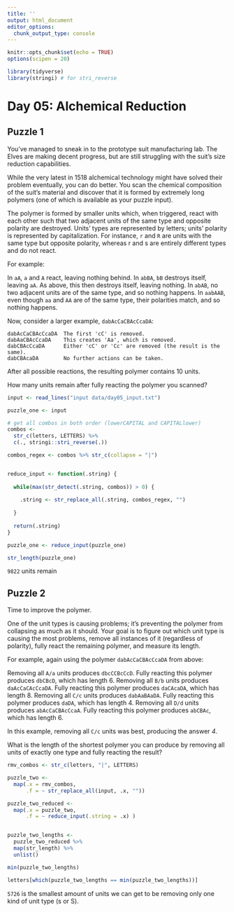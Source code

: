 ```yaml
---
title: ''
output: html_document
editor_options: 
  chunk_output_type: console
---
```


```r
knitr::opts_chunk$set(echo = TRUE)
options(scipen = 20)

library(tidyverse)
library(stringi) # for stri_reverse
```

# Day 05: Alchemical Reduction

## Puzzle 1

You've managed to sneak in to the prototype suit manufacturing lab. The Elves are making decent progress, but are still struggling with the suit's size reduction capabilities.

While the very latest in 1518 alchemical technology might have solved their problem eventually, you can do better. You scan the chemical composition of the suit's material and discover that it is formed by extremely long polymers (one of which is available as your puzzle input).

The polymer is formed by smaller units which, when triggered, react with each other such that two adjacent units of the same type and opposite polarity are destroyed. Units' types are represented by letters; units' polarity is represented by capitalization. For instance, `r` and `R` are units with the same type but opposite polarity, whereas r and s are entirely different types and do not react.

For example:

In `aA`, `a` and `A` react, leaving nothing behind.
In `abBA`, `bB` destroys itself, leaving `aA`. As above, this then destroys itself, leaving nothing.
In `abAB`, no two adjacent units are of the same type, and so nothing happens.
In `aabAAB`, even though `aa` and `AA` are of the same type, their polarities match, and so nothing happens.

Now, consider a larger example, `dabAcCaCBAcCcaDA`:

```
dabAcCaCBAcCcaDA  The first 'cC' is removed.
dabAaCBAcCcaDA    This creates 'Aa', which is removed.
dabCBAcCcaDA      Either 'cC' or 'Cc' are removed (the result is the same).
dabCBAcaDA        No further actions can be taken.
```

After all possible reactions, the resulting polymer contains 10 units.

How many units remain after fully reacting the polymer you scanned?


```r
input <- read_lines("input data/day05_input.txt")
```


```r
puzzle_one <- input

# get all combos in both order (lowerCAPITAL and CAPITALlower)
combos <- 
  str_c(letters, LETTERS) %>% 
  c(., stringi::stri_reverse(.))

combos_regex <- combos %>% str_c(collapse = "|")


reduce_input <- function(.string) {
  
  while(max(str_detect(.string, combos)) > 0) {
    
    .string <- str_replace_all(.string, combos_regex, "")
    
  }
  
  return(.string)
}

puzzle_one <- reduce_input(puzzle_one)

str_length(puzzle_one)

```

`9822` units remain



## Puzzle 2

Time to improve the polymer.

One of the unit types is causing problems; it's preventing the polymer from collapsing as much as it should. Your goal is to figure out which unit type is causing the most problems, remove all instances of it (regardless of polarity), fully react the remaining polymer, and measure its length.

For example, again using the polymer `dabAcCaCBAcCcaDA` from above:

Removing all `A/a` units produces `dbcCCBcCcD`. Fully reacting this polymer produces `dbCBcD`, which has length 6.
Removing all `B/b` units produces `daAcCaCAcCcaDA`. Fully reacting this polymer produces `daCAcaDA`, which has length 8.
Removing all `C/c` units produces `dabAaBAaDA`. Fully reacting this polymer produces `daDA`, which has length 4.
Removing all `D/d` units produces `abAcCaCBAcCcaA`. Fully reacting this polymer produces `abCBAc`, which has length 6.

In this example, removing all `C/c` units was best, producing the answer *4*.

What is the length of the shortest polymer you can produce by removing all units of exactly one type and fully reacting the result?


```r
rmv_combos <- str_c(letters, "|", LETTERS)

puzzle_two <- 
  map(.x = rmv_combos, 
      .f = ~ str_replace_all(input, .x, ""))

puzzle_two_reduced <- 
  map(.x = puzzle_two, 
      .f = ~ reduce_input(.string = .x) )


puzzle_two_lengths <- 
  puzzle_two_reduced %>% 
  map(str_length) %>% 
  unlist() 

min(puzzle_two_lengths)

letters[which(puzzle_two_lengths == min(puzzle_two_lengths))]

```

`5726` is the smallest amount of units we can get to be removing only one kind of unit type (s or S).